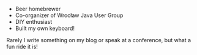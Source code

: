 - Beer homebrewer
- Co-organizer of Wrocław Java User Group
- DIY enthusiast
- Built my own keyboard!

Rarely I write something on my blog or speak at a conference, but what a fun ride it is!
